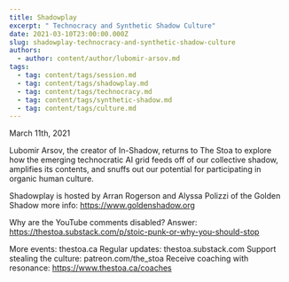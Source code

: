 ```yaml
---
title: Shadowplay
excerpt: " Technocracy and Synthetic Shadow Culture"
date: 2021-03-10T23:00:00.000Z
slug: shadowplay-technocracy-and-synthetic-shadow-culture
authors:
  - author: content/author/lubomir-arsov.md
tags:
  - tag: content/tags/session.md
  - tag: content/tags/shadowplay.md
  - tag: content/tags/technocracy.md
  - tag: content/tags/synthetic-shadow.md
  - tag: content/tags/culture.md
---
```


March 11th, 2021

Lubomir Arsov, the creator of In-Shadow, returns to The Stoa to explore how the emerging technocratic AI grid feeds off of our collective shadow, amplifies its contents, and snuffs out our potential for participating in organic human culture.

Shadowplay is hosted by Arran Rogerson and Alyssa Polizzi of the Golden Shadow more info: https://www.goldenshadow.org

Why are the YouTube comments disabled? Answer: https://thestoa.substack.com/p/stoic-punk-or-why-you-should-stop

More events: thestoa.ca
Regular updates: thestoa.substack.com
Support stealing the culture: patreon.com/the_stoa
Receive coaching with resonance: https://www.thestoa.ca/coaches
